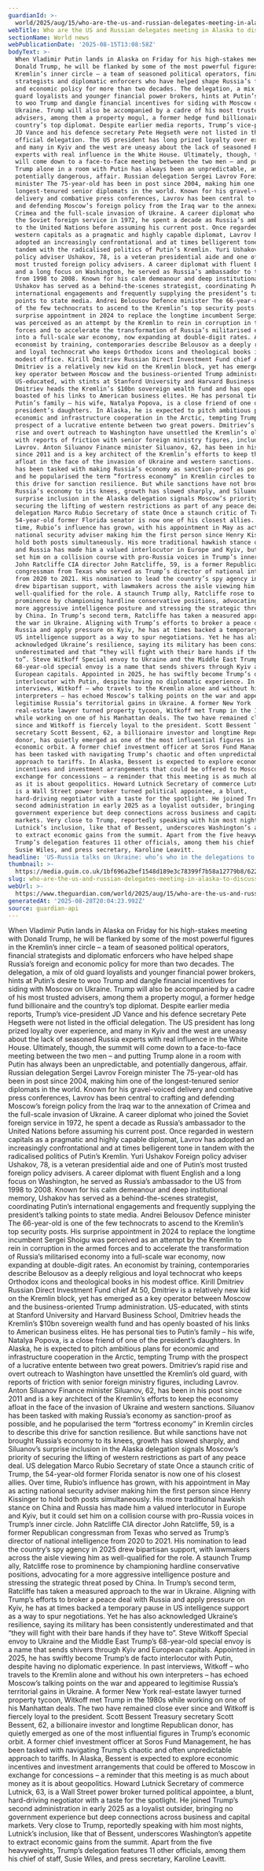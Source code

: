 ```yaml
---
guardianId: >-
  world/2025/aug/15/who-are-the-us-and-russian-delegates-meeting-in-alaska-to-discuss-ukraine-putin-trump
webTitle: Who are the US and Russian delegates meeting in Alaska to discuss Ukraine?
sectionName: World news
webPublicationDate: '2025-08-15T13:08:58Z'
bodyText: >-
  When Vladimir Putin lands in Alaska on Friday for his high-stakes meeting with
  Donald Trump, he will be flanked by some of the most powerful figures in the
  Kremlin’s inner circle – a team of seasoned political operators, financial
  strategists and diplomatic enforcers who have helped shape Russia’s foreign
  and economic policy for more than two decades. The delegation, a mix of old
  guard loyalists and younger financial power brokers, hints at Putin’s desire
  to woo Trump and dangle financial incentives for siding with Moscow on
  Ukraine. Trump will also be accompanied by a cadre of his most trusted
  advisers, among them a property mogul, a former hedge fund billionaire and the
  country’s top diplomat. Despite earlier media reports, Trump’s vice-president
  JD Vance and his defence secretary Pete Hegseth were not listed in the
  official delegation. The US president has long prized loyalty over experience,
  and many in Kyiv and the west are uneasy about the lack of seasoned Russia
  experts with real influence in the White House. Ultimately, though, the summit
  will come down to a face-to-face meeting between the two men – and putting
  Trump alone in a room with Putin has always been an unpredictable, and
  potentially dangerous, affair. Russian delegation Sergei Lavrov Foreign
  minister The 75-year-old has been in post since 2004, making him one of the
  longest-tenured senior diplomats in the world. Known for his gravel-voiced
  delivery and combative press conferences, Lavrov has been central to crafting
  and defending Moscow’s foreign policy from the Iraq war to the annexation of
  Crimea and the full-scale invasion of Ukraine. A career diplomat who joined
  the Soviet foreign service in 1972, he spent a decade as Russia’s ambassador
  to the United Nations before assuming his current post. Once regarded in
  western capitals as a pragmatic and highly capable diplomat, Lavrov has
  adopted an increasingly confrontational and at times belligerent tone in
  tandem with the radicalised politics of Putin’s Kremlin. Yuri Ushakov Foreign
  policy adviser Ushakov, 78, is a veteran presidential aide and one of Putin’s
  most trusted foreign policy advisers. A career diplomat with fluent English
  and a long focus on Washington, he served as Russia’s ambassador to the US
  from 1998 to 2008. Known for his calm demeanour and deep institutional memory,
  Ushakov has served as a behind-the-scenes strategist, coordinating Putin’s
  international engagements and frequently supplying the president’s talking
  points to state media. Andrei Belousov Defence minister The 66-year-old is one
  of the few technocrats to ascend to the Kremlin’s top security posts. His
  surprise appointment in 2024 to replace the longtime incumbent Sergei Shoigu
  was perceived as an attempt by the Kremlin to rein in corruption in the armed
  forces and to accelerate the transformation of Russia’s militarised economy
  into a full-scale war economy, now expanding at double-digit rates. An
  economist by training, contemporaries describe Belousov as a deeply religious
  and loyal technocrat who keeps Orthodox icons and theological books in his
  modest office. Kirill Dmitriev Russian Direct Investment Fund chief At 50,
  Dmitriev is a relatively new kid on the Kremlin block, yet has emerged as a
  key operator between Moscow and the business-oriented Trump administration.
  US-educated, with stints at Stanford University and Harvard Business School,
  Dmitriev heads the Kremlin’s $10bn sovereign wealth fund and has openly
  boasted of his links to American business elites. He has personal ties to
  Putin’s family – his wife, Natalya Popova, is a close friend of one of the
  president’s daughters. In Alaska, he is expected to pitch ambitious plans for
  economic and infrastructure cooperation in the Arctic, tempting Trump with the
  prospect of a lucrative entente between two great powers. Dmitriev’s rapid
  rise and overt outreach to Washington have unsettled the Kremlin’s old guard,
  with reports of friction with senior foreign ministry figures, including
  Lavrov. Anton Siluanov Finance minister Siluanov, 62, has been in his post
  since 2011 and is a key architect of the Kremlin’s efforts to keep the economy
  afloat in the face of the invasion of Ukraine and western sanctions. Siluanov
  has been tasked with making Russia’s economy as sanction-proof as possible,
  and he popularised the term “fortress economy” in Kremlin circles to describe
  this drive for sanction resilience. But while sanctions have not brought
  Russia’s economy to its knees, growth has slowed sharply, and Siluanov’s
  surprise inclusion in the Alaska delegation signals Moscow’s priority of
  securing the lifting of western restrictions as part of any peace deal. US
  delegation Marco Rubio Secretary of state Once a staunch critic of Trump, the
  54-year-old former Florida senator is now one of his closest allies. Over
  time, Rubio’s influence has grown, with his appointment in May as acting
  national security adviser making him the first person since Henry Kissinger to
  hold both posts simultaneously. His more traditional hawkish stance on China
  and Russia has made him a valued interlocutor in Europe and Kyiv, but it could
  set him on a collision course with pro-Russia voices in Trump’s inner circle.
  John Ratcliffe CIA director John Ratcliffe, 59, is a former Republican
  congressman from Texas who served as Trump’s director of national intelligence
  from 2020 to 2021. His nomination to lead the country’s spy agency in 2025
  drew bipartisan support, with lawmakers across the aisle viewing him as
  well-qualified for the role. A staunch Trump ally, Ratcliffe rose to
  prominence by championing hardline conservative positions, advocating for a
  more aggressive intelligence posture and stressing the strategic threat posed
  by China. In Trump’s second term, Ratcliffe has taken a measured approach to
  the war in Ukraine. Aligning with Trump’s efforts to broker a peace deal with
  Russia and apply pressure on Kyiv, he has at times backed a temporary pause in
  US intelligence support as a way to spur negotiations. Yet he has also
  acknowledged Ukraine’s resilience, saying its military has been consistently
  underestimated and that “they will fight with their bare hands if they have
  to”. Steve Witkoff Special envoy to Ukraine and the Middle East Trump’s
  68-year-old special envoy is a name that sends shivers through Kyiv and
  European capitals. Appointed in 2025, he has swiftly become Trump’s de facto
  interlocutor with Putin, despite having no diplomatic experience. In past
  interviews, Witkoff – who travels to the Kremlin alone and without his own
  interpreters – has echoed Moscow’s talking points on the war and appeared to
  legitimise Russia’s territorial gains in Ukraine. A former New York
  real-estate lawyer turned property tycoon, Witkoff met Trump in the 1980s
  while working on one of his Manhattan deals. The two have remained close ever
  since and Witkoff is fiercely loyal to the president. Scott Bessent Treasury
  secretary Scott Bessent, 62, a billionaire investor and longtime Republican
  donor, has quietly emerged as one of the most influential figures in Trump’s
  economic orbit. A former chief investment officer at Soros Fund Management, he
  has been tasked with navigating Trump’s chaotic and often unpredictable
  approach to tariffs. In Alaska, Bessent is expected to explore economic
  incentives and investment arrangements that could be offered to Moscow in
  exchange for concessions – a reminder that this meeting is as much about money
  as it is about geopolitics. Howard Lutnick Secretary of commerce Lutnick, 63,
  is a Wall Street power broker turned political appointee, a blunt,
  hard-driving negotiator with a taste for the spotlight. He joined Trump’s
  second administration in early 2025 as a loyalist outsider, bringing no
  government experience but deep connections across business and capital
  markets. Very close to Trump, reportedly speaking with him most nights,
  Lutnick’s inclusion, like that of Bessent, underscores Washington’s appetite
  to extract economic gains from the summit. Apart from the five heavyweights,
  Trump’s delegation features 11 other officials, among them his chief of staff,
  Susie Wiles, and press secretary, Karoline Leavitt.
headline: 'US-Russia talks on Ukraine: who’s who in the delegations to Alaska?'
thumbnail: >-
  https://media.guim.co.uk/1bf696a2bef1548d189e3c78399f7b58a12779b8/622_0_6224_4979/500.jpg
slug: who-are-the-us-and-russian-delegates-meeting-in-alaska-to-discuss-ukraine
webUrl: >-
  https://www.theguardian.com/world/2025/aug/15/who-are-the-us-and-russian-delegates-meeting-in-alaska-to-discuss-ukraine-putin-trump
generatedAt: '2025-08-28T20:04:23.992Z'
source: guardian-api
---
```

When Vladimir Putin lands in Alaska on Friday for his high-stakes meeting with Donald Trump, he will be flanked by some of the most powerful figures in the Kremlin’s inner circle – a team of seasoned political operators, financial strategists and diplomatic enforcers who have helped shape Russia’s foreign and economic policy for more than two decades. The delegation, a mix of old guard loyalists and younger financial power brokers, hints at Putin’s desire to woo Trump and dangle financial incentives for siding with Moscow on Ukraine. Trump will also be accompanied by a cadre of his most trusted advisers, among them a property mogul, a former hedge fund billionaire and the country’s top diplomat. Despite earlier media reports, Trump’s vice-president JD Vance and his defence secretary Pete Hegseth were not listed in the official delegation. The US president has long prized loyalty over experience, and many in Kyiv and the west are uneasy about the lack of seasoned Russia experts with real influence in the White House. Ultimately, though, the summit will come down to a face-to-face meeting between the two men – and putting Trump alone in a room with Putin has always been an unpredictable, and potentially dangerous, affair. Russian delegation Sergei Lavrov Foreign minister The 75-year-old has been in post since 2004, making him one of the longest-tenured senior diplomats in the world. Known for his gravel-voiced delivery and combative press conferences, Lavrov has been central to crafting and defending Moscow’s foreign policy from the Iraq war to the annexation of Crimea and the full-scale invasion of Ukraine. A career diplomat who joined the Soviet foreign service in 1972, he spent a decade as Russia’s ambassador to the United Nations before assuming his current post. Once regarded in western capitals as a pragmatic and highly capable diplomat, Lavrov has adopted an increasingly confrontational and at times belligerent tone in tandem with the radicalised politics of Putin’s Kremlin. Yuri Ushakov Foreign policy adviser Ushakov, 78, is a veteran presidential aide and one of Putin’s most trusted foreign policy advisers. A career diplomat with fluent English and a long focus on Washington, he served as Russia’s ambassador to the US from 1998 to 2008. Known for his calm demeanour and deep institutional memory, Ushakov has served as a behind-the-scenes strategist, coordinating Putin’s international engagements and frequently supplying the president’s talking points to state media. Andrei Belousov Defence minister The 66-year-old is one of the few technocrats to ascend to the Kremlin’s top security posts. His surprise appointment in 2024 to replace the longtime incumbent Sergei Shoigu was perceived as an attempt by the Kremlin to rein in corruption in the armed forces and to accelerate the transformation of Russia’s militarised economy into a full-scale war economy, now expanding at double-digit rates. An economist by training, contemporaries describe Belousov as a deeply religious and loyal technocrat who keeps Orthodox icons and theological books in his modest office. Kirill Dmitriev Russian Direct Investment Fund chief At 50, Dmitriev is a relatively new kid on the Kremlin block, yet has emerged as a key operator between Moscow and the business-oriented Trump administration. US-educated, with stints at Stanford University and Harvard Business School, Dmitriev heads the Kremlin’s $10bn sovereign wealth fund and has openly boasted of his links to American business elites. He has personal ties to Putin’s family – his wife, Natalya Popova, is a close friend of one of the president’s daughters. In Alaska, he is expected to pitch ambitious plans for economic and infrastructure cooperation in the Arctic, tempting Trump with the prospect of a lucrative entente between two great powers. Dmitriev’s rapid rise and overt outreach to Washington have unsettled the Kremlin’s old guard, with reports of friction with senior foreign ministry figures, including Lavrov. Anton Siluanov Finance minister Siluanov, 62, has been in his post since 2011 and is a key architect of the Kremlin’s efforts to keep the economy afloat in the face of the invasion of Ukraine and western sanctions. Siluanov has been tasked with making Russia’s economy as sanction-proof as possible, and he popularised the term “fortress economy” in Kremlin circles to describe this drive for sanction resilience. But while sanctions have not brought Russia’s economy to its knees, growth has slowed sharply, and Siluanov’s surprise inclusion in the Alaska delegation signals Moscow’s priority of securing the lifting of western restrictions as part of any peace deal. US delegation Marco Rubio Secretary of state Once a staunch critic of Trump, the 54-year-old former Florida senator is now one of his closest allies. Over time, Rubio’s influence has grown, with his appointment in May as acting national security adviser making him the first person since Henry Kissinger to hold both posts simultaneously. His more traditional hawkish stance on China and Russia has made him a valued interlocutor in Europe and Kyiv, but it could set him on a collision course with pro-Russia voices in Trump’s inner circle. John Ratcliffe CIA director John Ratcliffe, 59, is a former Republican congressman from Texas who served as Trump’s director of national intelligence from 2020 to 2021. His nomination to lead the country’s spy agency in 2025 drew bipartisan support, with lawmakers across the aisle viewing him as well-qualified for the role. A staunch Trump ally, Ratcliffe rose to prominence by championing hardline conservative positions, advocating for a more aggressive intelligence posture and stressing the strategic threat posed by China. In Trump’s second term, Ratcliffe has taken a measured approach to the war in Ukraine. Aligning with Trump’s efforts to broker a peace deal with Russia and apply pressure on Kyiv, he has at times backed a temporary pause in US intelligence support as a way to spur negotiations. Yet he has also acknowledged Ukraine’s resilience, saying its military has been consistently underestimated and that “they will fight with their bare hands if they have to”. Steve Witkoff Special envoy to Ukraine and the Middle East Trump’s 68-year-old special envoy is a name that sends shivers through Kyiv and European capitals. Appointed in 2025, he has swiftly become Trump’s de facto interlocutor with Putin, despite having no diplomatic experience. In past interviews, Witkoff – who travels to the Kremlin alone and without his own interpreters – has echoed Moscow’s talking points on the war and appeared to legitimise Russia’s territorial gains in Ukraine. A former New York real-estate lawyer turned property tycoon, Witkoff met Trump in the 1980s while working on one of his Manhattan deals. The two have remained close ever since and Witkoff is fiercely loyal to the president. Scott Bessent Treasury secretary Scott Bessent, 62, a billionaire investor and longtime Republican donor, has quietly emerged as one of the most influential figures in Trump’s economic orbit. A former chief investment officer at Soros Fund Management, he has been tasked with navigating Trump’s chaotic and often unpredictable approach to tariffs. In Alaska, Bessent is expected to explore economic incentives and investment arrangements that could be offered to Moscow in exchange for concessions – a reminder that this meeting is as much about money as it is about geopolitics. Howard Lutnick Secretary of commerce Lutnick, 63, is a Wall Street power broker turned political appointee, a blunt, hard-driving negotiator with a taste for the spotlight. He joined Trump’s second administration in early 2025 as a loyalist outsider, bringing no government experience but deep connections across business and capital markets. Very close to Trump, reportedly speaking with him most nights, Lutnick’s inclusion, like that of Bessent, underscores Washington’s appetite to extract economic gains from the summit. Apart from the five heavyweights, Trump’s delegation features 11 other officials, among them his chief of staff, Susie Wiles, and press secretary, Karoline Leavitt.
